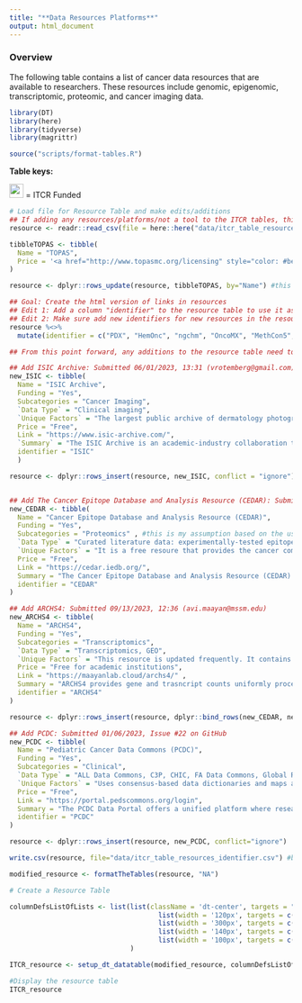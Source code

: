 ```yaml
---
title: "**Data Resources Platforms**"
output: html_document
---
```


### **Overview**

The following table contains a list of cancer data resources that are available to researchers. These resources include genomic, epigenomic, transcriptomic, proteomic, and cancer imaging data. 


```r
library(DT)
library(here)
library(tidyverse)
library(magrittr)

source("scripts/format-tables.R")
```

**Table keys:** 
<div title="Table keys"> 
<img src="ITCRLogo.png" height="25"> </img> = ITCR Funded
</div>

```r
# Load file for Resource Table and make edits/additions
## If adding any resources/platforms/not a tool to the ITCR tables, this code block is where you'll want to do that
resource <- readr::read_csv(file = here::here("data/itcr_table_resources.csv"))

tibbleTOPAS <- tibble(
  Name = "TOPAS",
  Price = '<a href="http://www.topasmc.org/licensing" style="color: #be3b2a" target="_blank"<div title="Pricing Link"> </div>Paid/Free</a>'
)

resource <- dplyr::rows_update(resource, tibbleTOPAS, by="Name") #this will update the existing TOPAS entry

## Goal: Create the html version of links in resources
## Edit 1: Add a column "identifier" to the resource table to use it as a merge key variable with the Data provided column entries in other tables
## Edit 2: Make sure add new identifiers for new resources in the resource data set.
resource %<>% 
  mutate(identifier = c("PDX", "HemOnc", "ngchm", "OncoMX", "MethCon5", "CIViC", "BioMuta", "TCIA", "SCGV", "ivyGlimpse", "TCPA", "dcmqi", "Region Templates", "Cistrome", "TOPAS", "TCGA", "1000 Genomes", "TARGET", "CCLE", "dbGAP", "CPTAC", "PheKB", "NSCLC Radiomics", "ICGC"))  %>%  relocate(identifier)

## From this point forward, any additions to the resource table need to include an "identifier" in the tibble/row that will be added

## Add ISIC Archive: Submitted 06/01/2023, 13:31 (vrotemberg@gmail.com)
new_ISIC <- tibble(
  Name = "ISIC Archive",
  Funding = "Yes",
  Subcategories = "Cancer Imaging", 
  `Data Type` = "Clinical imaging",
  `Unique Factors` = "The largest public archive of dermatology photographs. It has around 20 million individual image downloads per month and is widely used for education and AI research.",
  Price = "Free",
  Link = "https://www.isic-archive.com/",
  `Summary` = "The ISIC Archive is an academic-industry collaboration that is devoted to improving dermatology artificial intelligence. It is the largest public archive of images of skin conditions, with special attention to skin cancer detection. We also host grand challenges (and live challenges) for AI models as well as conference workshops.",
  identifier = "ISIC"
  )

resource <- dplyr::rows_insert(resource, new_ISIC, conflict = "ignore") #include conflict = ignore argument because it won't re-add the resource the next time this code is run if the file is overwritten/resource is already included.


## Add The Cancer Epitope Database and Analysis Resource (CEDAR): Submitted 07/26/2023, 10:48 (nblazeska@lji.org)
new_CEDAR <- tibble(
  Name = "Cancer Epitope Database and Analysis Resource (CEDAR)",
  Funding = "Yes",
  Subcategories = "Proteomics" , #this is my assumption based on the use of epitopes; it was not submitted in the form or explicitly said on the website
  `Data Type` = "Curated literature data: experimentally-tested epitopes and their immunological, biological, and clinical contexts" ,
  `Unique Factors` = "It is a free resoure that provides the cancer community with a central repository of experimentally-tested cancer epitopes curated from peer-reviewed literature.",
  Price = "Free",
  Link = "https://cedar.iedb.org/",
  Summary = "The Cancer Epitope Database and Analysis Resource (CEDAR) is a freely available resource funded by NCI. It catalogs experimental data on antibody and T cell epitopes studied in humans, non-human primates, and other animal species in the context of cancer disease. CEDAR also hosts tools to assist in the prediction and analysis of cancer epitopes." ,
  identifier = "CEDAR"
)

## Add ARCHS4: Submitted 09/13/2023, 12:36 (avi.maayan@mssm.edu)
new_ARCHS4 <- tibble(
  Name = "ARCHS4",
  Funding = "Yes", 
  Subcategories = "Transcriptomics",
  `Data Type` = "Transcriptomics, GEO",
  `Unique Factors` = "This resource is updated frequently. It contains all GEO samples and includes metadata and data search.",
  Price = "Free for academic institutions",
  Link = "https://maayanlab.cloud/archs4/" ,
  Summary = "ARCHS4 provides gene and trasncript counts uniformly processed from all the human and mouse RNA-seq samples from GEO" ,
  identifier = "ARCHS4"
)

resource <- dplyr::rows_insert(resource, dplyr::bind_rows(new_CEDAR, new_ARCHS4), conflict = "ignore")

## Add PCDC: Submitted 01/06/2023, Issue #22 on GitHub
new_PCDC <- tibble(
  Name = "Pediatric Cancer Data Commons (PCDC)",
  Funding = "Yes",
  Subcategories = "Clinical",
  `Data Type` = "ALL Data Commons, C3P, CHIC, FA Data Commons, Global REACH, HIBiSCus, INRG, INSPiRE, INSTRuCT, INTERACT, MaGIC, NOBLE, NODAL, Reproductive HOPE",
  `Unique Factors` = "Uses consensus-based data dictionaries and maps all clinical data in the portal to standardized terms; provides a data portal and analysis tools to assess study feasibility" ,
  Price = "Free",
  Link = "https://portal.pedscommons.org/login",
  Summary = "The PCDC Data Portal offers a unified platform where researchers can use the cohort explorer and other analysis tools to explore available data and assess study feasibility; if a user wishes to perform research with data from the PCDC, the proposed project undergoes review and approval by the relevant disease consortium.",
  identifier = "PCDC"
)

resource <- dplyr::rows_insert(resource, new_PCDC, conflict="ignore")

write.csv(resource, file="data/itcr_table_resources_identifier.csv") #because this file is used as a linker for other tables/in other files, writing it out.

```

```r
modified_resource <- formatTheTables(resource, "NA")
```

```r
# Create a Resource Table

columnDefsListOfLists <- list(list(className = 'dt-center', targets = "_all"),
                                     list(width = '120px', targets = c(0)) , 
                                     list(width = '300px', targets = c(2)) , 
                                     list(width = '140px', targets = c(3)) ,
                                     list(width = '100px', targets = c(4)) 
                              )

ITCR_resource <- setup_dt_datatable(modified_resource, columnDefsListOfLists)
```

```r
#Display the resource table
ITCR_resource
```
